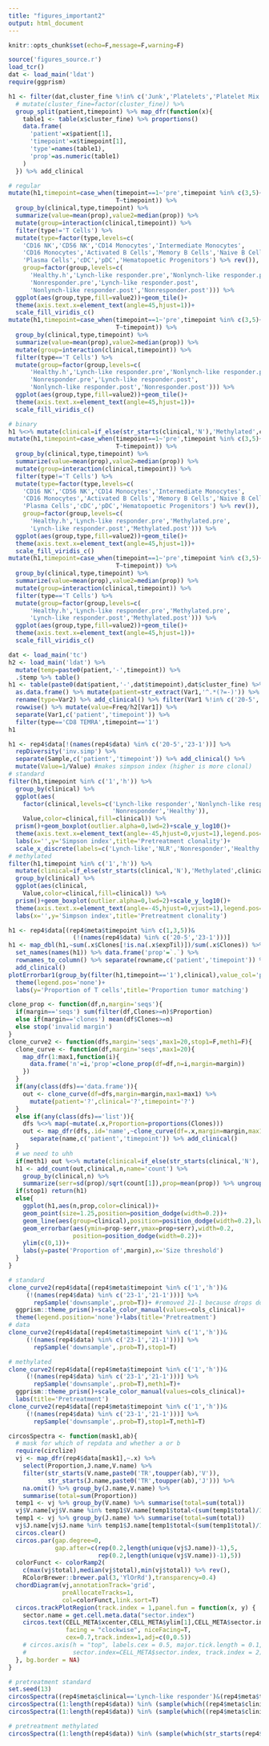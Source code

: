 ```yaml
---
title: "figures_important2"
output: html_document
---
```


```r
knitr::opts_chunk$set(echo=F,message=F,warning=F)

source('figures_source.r')
load_tcr()
dat <- load_main('ldat')
require(ggprism)
```

```r
h1 <- filter(dat,cluster_fine %!in% c('Junk','Platelets','Platelet Mix','Erythrocytes')) %>%  
  # mutate(cluster_fine=factor(cluster_fine)) %>% 
  group_split(patient,timepoint) %>% map_dfr(function(x){
    table1 <- table(x$cluster_fine) %>% proportions()
    data.frame(
      'patient'=x$patient[1],
      'timepoint'=x$timepoint[1],
      'type'=names(table1),
      'prop'=as.numeric(table1)
    )
  }) %>% add_clinical

# regular
mutate(h1,timepoint=case_when(timepoint==1~'pre',timepoint %in% c(3,5)~'post',
                              T~timepoint)) %>% 
  group_by(clinical,type,timepoint) %>% 
  summarize(value=mean(prop),value2=median(prop)) %>% 
  mutate(group=interaction(clinical,timepoint)) %>% 
  filter(type!='T Cells') %>% 
  mutate(type=factor(type,levels=c(
    'CD16 NK','CD56 NK','CD14 Monocytes','Intermediate Monocytes',
    'CD16 Monocytes','Activated B Cells','Memory B Cells','Naive B Cells',
    'Plasma Cells','cDC','pDC','Hematopoetic Progenitors') %>% rev()),
    group=factor(group,levels=c(
      'Healthy.h','Lynch-like responder.pre','Nonlynch-like responder.pre',
      'Nonresponder.pre','Lynch-like responder.post',
      'Nonlynch-like responder.post','Nonresponder.post'))) %>%
  ggplot(aes(group,type,fill=value2))+geom_tile()+
  theme(axis.text.x=element_text(angle=45,hjust=1))+
  scale_fill_viridis_c()
mutate(h1,timepoint=case_when(timepoint==1~'pre',timepoint %in% c(3,5)~'post',
                              T~timepoint)) %>% 
  group_by(clinical,type,timepoint) %>% 
  summarize(value=mean(prop),value2=median(prop)) %>% 
  mutate(group=interaction(clinical,timepoint)) %>% 
  filter(type=='T Cells') %>% 
  mutate(group=factor(group,levels=c(
      'Healthy.h','Lynch-like responder.pre','Nonlynch-like responder.pre',
      'Nonresponder.pre','Lynch-like responder.post',
      'Nonlynch-like responder.post','Nonresponder.post'))) %>%
  ggplot(aes(group,type,fill=value2))+geom_tile()+
  theme(axis.text.x=element_text(angle=45,hjust=1))+
  scale_fill_viridis_c()

# binary
h1 %<>% mutate(clinical=if_else(str_starts(clinical,'N'),'Methylated',clinical))
mutate(h1,timepoint=case_when(timepoint==1~'pre',timepoint %in% c(3,5)~'post',
                              T~timepoint)) %>% 
  group_by(clinical,type,timepoint) %>% 
  summarize(value=mean(prop),value2=median(prop)) %>% 
  mutate(group=interaction(clinical,timepoint)) %>% 
  filter(type!='T Cells') %>% 
  mutate(type=factor(type,levels=c(
    'CD16 NK','CD56 NK','CD14 Monocytes','Intermediate Monocytes',
    'CD16 Monocytes','Activated B Cells','Memory B Cells','Naive B Cells',
    'Plasma Cells','cDC','pDC','Hematopoetic Progenitors') %>% rev()),
    group=factor(group,levels=c(
      'Healthy.h','Lynch-like responder.pre','Methylated.pre',
      'Lynch-like responder.post','Methylated.post'))) %>%
  ggplot(aes(group,type,fill=value2))+geom_tile()+
  theme(axis.text.x=element_text(angle=45,hjust=1))+
  scale_fill_viridis_c()
mutate(h1,timepoint=case_when(timepoint==1~'pre',timepoint %in% c(3,5)~'post',
                              T~timepoint)) %>% 
  group_by(clinical,type,timepoint) %>% 
  summarize(value=mean(prop),value2=median(prop)) %>% 
  mutate(group=interaction(clinical,timepoint)) %>% 
  filter(type=='T Cells') %>% 
  mutate(group=factor(group,levels=c(
      'Healthy.h','Lynch-like responder.pre','Methylated.pre',
      'Lynch-like responder.post','Methylated.post'))) %>%
  ggplot(aes(group,type,fill=value2))+geom_tile()+
  theme(axis.text.x=element_text(angle=45,hjust=1))+
  scale_fill_viridis_c()
```

```r
dat <- load_main('tc')
h2 <- load_main('ldat') %>% 
  mutate(temp=paste0(patient,'-',timepoint)) %>% 
  .$temp %>% table()
h1 <- table(paste0(dat$patient,'-',dat$timepoint),dat$cluster_fine) %>% 
  as.data.frame() %>% mutate(patient=str_extract(Var1,'^.*(?=-)')) %>% 
  rename(type=Var2) %>% add_clinical() %>% filter(Var1 %!in% c('20-5','23-1')) %>% 
  rowwise() %>% mutate(value=Freq/h2[Var1]) %>% 
  separate(Var1,c('patient','timepoint')) %>% 
  filter(type=='CD8 TEMRA',timepoint=='1') 
h1
```

```r
h1 <- rep4$data[!(names(rep4$data) %in% c('20-5','23-1'))] %>% 
  repDiversity('inv.simp') %>% 
  separate(Sample,c('patient','timepoint')) %>% add_clinical() %>% 
  mutate(Value=1/Value) #makes simpson index (higher is more clonal)
# standard
filter(h1,timepoint %in% c('1','h')) %>% 
  group_by(clinical) %>% 
  ggplot(aes(
    factor(clinical,levels=c('Lynch-like responder','Nonlynch-like responder',
                             'Nonresponder','Healthy')),
    Value,color=clinical,fill=clinical)) %>%
  prism()+geom_boxplot(outlier.alpha=0,lwd=2)+scale_y_log10()+
  theme(axis.text.x=element_text(angle=-45,hjust=0,vjust=1),legend.pos='none')+
  labs(x='',y='Simpson index',title='Pretreatment clonality')+
  scale_x_discrete(labels=c('Lynch-like','NLR','Nonresponder','Healthy'))
# methylated
filter(h1,timepoint %in% c('1','h')) %>% 
  mutate(clinical=if_else(str_starts(clinical,'N'),'Methylated',clinical)) %>% 
  group_by(clinical) %>% 
  ggplot(aes(clinical,
    Value,color=clinical,fill=clinical)) %>%
  prism()+geom_boxplot(outlier.alpha=0,lwd=2)+scale_y_log10()+
  theme(axis.text.x=element_text(angle=-45,hjust=0,vjust=1),legend.pos='none')+
  labs(x='',y='Simpson index',title='Pretreatment clonality')
```

```r
h1 <- rep4$data[(rep4$meta$timepoint %in% c(1,3,5))&
                  (!(names(rep4$data) %in% c('20-5','23-1')))]
h1 <- map_dbl(h1,~sum(.x$Clones[!is.na(.x$expTil)])/sum(.x$Clones)) %>%
  set_names(names(h1)) %>% data.frame('prop'=`.`) %>%
  rownames_to_column() %>% separate(rowname,c('patient','timepoint')) %>% 
  add_clinical()
plotErrorbar1(group_by(filter(h1,timepoint=='1'),clinical),value_col='prop',T,2)+
  theme(legend.pos='none')+
  labs(y='Proportion of T cells',title='Proportion tumor matching')
```

```r
clone_prop <- function(df,n,margin='seqs'){
  if(margin=='seqs') sum(filter(df,Clones>=n)$Proportion)
  else if(margin=='clones') mean(df$Clones>=n)
  else stop('invalid margin')
}
clone_curve2 <- function(dfs,margin='seqs',max1=20,stop1=F,meth1=F){
  clone_curve <- function(df,margin='seqs',max1=20){
    map_dfr(1:max1,function(i){
      data.frame('n'=i,'prop'=clone_prop(df=df,n=i,margin=margin))
    })
  }
  if(any(class(dfs)=='data.frame')){
    out <- clone_curve(df=dfs,margin=margin,max1=max1) %>% 
      mutate(patient='?',clinical='?',timepoint='?')
  }
  else if(any(class(dfs)=='list')){
    dfs %<>% map(~mutate(.x,Proportion=proportions(Clones)))
    out <- map_dfr(dfs,.id='name',~clone_curve(df=.x,margin=margin,max1=max1)) %>% 
      separate(name,c('patient','timepoint')) %>% add_clinical()
  }
  # we need to uhh
  if(meth1) out %<>% mutate(clinical=if_else(str_starts(clinical,'N'),'Methylated',clinical))
  h1 <- add_count(out,clinical,n,name='count') %>% 
    group_by(clinical,n) %>%
    summarize(serr=sd(prop)/sqrt(count[1]),prop=mean(prop)) %>% ungroup()
  if(stop1) return(h1)
  else{
    ggplot(h1,aes(n,prop,color=clinical))+
    geom_point(size=1.25,position=position_dodge(width=0.2))+
    geom_line(aes(group=clinical),position=position_dodge(width=0.2),lwd=0.75)+
    geom_errorbar(aes(ymin=prop-serr,ymax=prop+serr),width=0.2,
                  position=position_dodge(width=0.2))+
    ylim(c(0,1))+
    labs(y=paste('Proportion of',margin),x='Size threshold')
  }
}

# standard
clone_curve2(rep4$data[(rep4$meta$timepoint %in% c('1','h'))&
     (!(names(rep4$data) %in% c('23-1','21-1')))] %>%
       repSample('downsample',.prob=T))+ #removed 21-1 because drops downsample to 115 seqs
  ggprism::theme_prism()+scale_color_manual(values=cols_clinical)+
  theme(legend.position='none')+labs(title='Pretreatment')
# data
clone_curve2(rep4$data[(rep4$meta$timepoint %in% c('1','h'))&
     (!(names(rep4$data) %in% c('23-1','21-1')))] %>%
       repSample('downsample',.prob=T),stop1=T)

# methylated
clone_curve2(rep4$data[(rep4$meta$timepoint %in% c('1','h'))&
     (!(names(rep4$data) %in% c('23-1','21-1')))] %>%
       repSample('downsample',.prob=T),meth1=T)+
  ggprism::theme_prism()+scale_color_manual(values=cols_clinical)+
  labs(title='Pretreatment')
clone_curve2(rep4$data[(rep4$meta$timepoint %in% c('1','h'))&
     (!(names(rep4$data) %in% c('23-1','21-1')))] %>%
       repSample('downsample',.prob=T),stop1=T,meth1=T)
```

```r
circosSpectra <- function(mask1,ab){
  # mask for which of repdata and whether a or b
  require(circlize)
  vj <- map_dfr(rep4$data[mask1],~.x) %>% 
    select(Proportion,J.name,V.name) %>% 
    filter(str_starts(V.name,paste0('TR',toupper(ab),'V')),
           str_starts(J.name,paste0('TR',toupper(ab),'J'))) %>% 
    na.omit() %>% group_by(J.name,V.name) %>% 
    summarise(total=sum(Proportion))
  temp1 <- vj %>% group_by(V.name) %>% summarise(total=sum(total))
  vj$V.name[vj$V.name %in% temp1$V.name[temp1$total<(sum(temp1$total)/100)]] <- paste0('TR',toupper(ab),'V-other')
  temp1 <- vj %>% group_by(J.name) %>% summarise(total=sum(total))
  vj$J.name[vj$J.name %in% temp1$J.name[temp1$total<(sum(temp1$total)/100)]] <- paste0('TR',toupper(ab),'J-other')
  circos.clear()
  circos.par(gap.degree=0,
             gap.after=c(rep(0.2,length(unique(vj$J.name))-1),5,
                         rep(0.2,length(unique(vj$V.name))-1),5))
  colorFunct <- colorRamp2(
    c(max(vj$total),median(vj$total),min(vj$total)) %>% rev(),
    RColorBrewer::brewer.pal(3,'YlOrRd'),transparency=0.4)
  chordDiagram(vj,annotationTrack='grid',
               preAllocateTracks=1,
               col=colorFunct,link.sort=T)
  circos.trackPlotRegion(track.index = 1,panel.fun = function(x, y) {
    sector.name = get.cell.meta.data("sector.index")
    circos.text(CELL_META$xcenter,CELL_META$ylim[1],CELL_META$sector.index,
                facing = "clockwise", niceFacing=T,
                cex=0.7,track.index=1,adj=c(0,0.5))
    # circos.axis(h = "top", labels.cex = 0.5, major.tick.length = 0.1,
    #             sector.index=CELL_META$sector.index, track.index = 2)
  }, bg.border = NA)
}

# pretreatment standard
set.seed(13)
circosSpectra((rep4$meta$clinical=='Lynch-like responder')&(rep4$meta$timepoint=='1')&(rep4$meta$patient!='23'),'b')
circosSpectra((1:length(rep4$data)) %in% (sample(which((rep4$meta$clinical=='Nonlynch-like responder')&(rep4$meta$timepoint=='1')),4)),'b')
circosSpectra((1:length(rep4$data)) %in% (sample(which((rep4$meta$clinical=='Nonresponder')&(rep4$meta$timepoint=='1')),4)),'b')

# pretreatment methylated
circosSpectra((1:length(rep4$data)) %in% (sample(which(str_starts(rep4$meta$clinical,'N')&(rep4$meta$timepoint=='1')),4)),'b')
```

